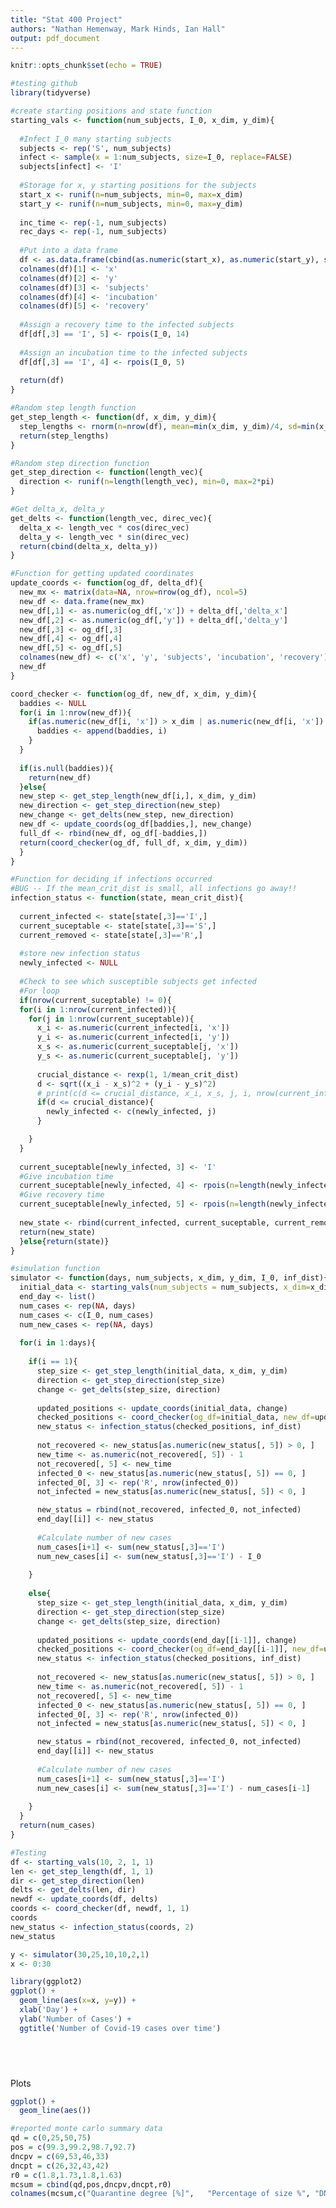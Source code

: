 ```yaml
---
title: "Stat 400 Project"
authors: "Nathan Hemenway, Mark Hinds, Ian Hall"
output: pdf_document
---
```


```r
knitr::opts_chunk$set(echo = TRUE)
```

```r
#testing github
library(tidyverse)

#create starting positions and state function
starting_vals <- function(num_subjects, I_0, x_dim, y_dim){
  
  #Infect I_0 many starting subjects
  subjects <- rep('S', num_subjects)
  infect <- sample(x = 1:num_subjects, size=I_0, replace=FALSE)
  subjects[infect] <- 'I'
  
  #Storage for x, y starting positions for the subjects
  start_x <- runif(n=num_subjects, min=0, max=x_dim)
  start_y <- runif(n=num_subjects, min=0, max=y_dim)
  
  inc_time <- rep(-1, num_subjects)
  rec_days <- rep(-1, num_subjects)
  
  #Put into a data frame
  df <- as.data.frame(cbind(as.numeric(start_x), as.numeric(start_y), subjects, rec_days, inc_time))
  colnames(df)[1] <- 'x'
  colnames(df)[2] <- 'y'
  colnames(df)[3] <- 'subjects'
  colnames(df)[4] <- 'incubation'
  colnames(df)[5] <- 'recovery'
  
  #Assign a recovery time to the infected subjects
  df[df[,3] == 'I', 5] <- rpois(I_0, 14)
  
  #Assign an incubation time to the infected subjects
  df[df[,3] == 'I', 4] <- rpois(I_0, 5)
  
  return(df)
}

#Random step length function
get_step_length <- function(df, x_dim, y_dim){
  step_lengths <- rnorm(n=nrow(df), mean=min(x_dim, y_dim)/4, sd=min(x_dim, y_dim)/12)
  return(step_lengths)
}

#Random step direction function
get_step_direction <- function(length_vec){
  direction <- runif(n=length(length_vec), min=0, max=2*pi)
}

#Get delta_x, delta_y
get_delts <- function(length_vec, direc_vec){
  delta_x <- length_vec * cos(direc_vec)
  delta_y <- length_vec * sin(direc_vec)
  return(cbind(delta_x, delta_y))
}

#Function for getting updated coordinates
update_coords <- function(og_df, delta_df){
  new_mx <- matrix(data=NA, nrow=nrow(og_df), ncol=5)
  new_df <- data.frame(new_mx)
  new_df[,1] <- as.numeric(og_df[,'x']) + delta_df[,'delta_x']
  new_df[,2] <- as.numeric(og_df[,'y']) + delta_df[,'delta_y']
  new_df[,3] <- og_df[,3]
  new_df[,4] <- og_df[,4]
  new_df[,5] <- og_df[,5]
  colnames(new_df) <- c('x', 'y', 'subjects', 'incubation', 'recovery')
  new_df
}

coord_checker <- function(og_df, new_df, x_dim, y_dim){
  baddies <- NULL
  for(i in 1:nrow(new_df)){
    if(as.numeric(new_df[i, 'x']) > x_dim | as.numeric(new_df[i, 'x']) < 0 | as.numeric(new_df[i, 'y']) > y_dim | as.numeric(new_df[i, 'y']) < 0){
      baddies <- append(baddies, i)
    }
  }
  
  if(is.null(baddies)){
    return(new_df)
  }else{
  new_step <- get_step_length(new_df[i,], x_dim, y_dim)
  new_direction <- get_step_direction(new_step)
  new_change <- get_delts(new_step, new_direction)
  new_df <- update_coords(og_df[baddies,], new_change)
  full_df <- rbind(new_df, og_df[-baddies,])
  return(coord_checker(og_df, full_df, x_dim, y_dim))
  }
}

#Function for deciding if infections occurred
#BUG -- If the mean_crit_dist is small, all infections go away!!
infection_status <- function(state, mean_crit_dist){
  
  current_infected <- state[state[,3]=='I',]
  current_suceptable <- state[state[,3]=='S',]
  current_removed <- state[state[,3]=='R',]
  
  #store new infection status
  newly_infected <- NULL
  
  #Check to see which susceptible subjects get infected
  #For loop
  if(nrow(current_suceptable) != 0){
  for(i in 1:nrow(current_infected)){
    for(j in 1:nrow(current_suceptable)){
      x_i <- as.numeric(current_infected[i, 'x'])
      y_i <- as.numeric(current_infected[i, 'y'])
      x_s <- as.numeric(current_suceptable[j, 'x'])
      y_s <- as.numeric(current_suceptable[j, 'y'])
      
      crucial_distance <- rexp(1, 1/mean_crit_dist)
      d <- sqrt((x_i - x_s)^2 + (y_i - y_s)^2)
      # print(c(d <= crucial_distance, x_i, x_s, j, i, nrow(current_infected)))
      if(d <= crucial_distance){
        newly_infected <- c(newly_infected, j)
      }

    }
  }
  
  current_suceptable[newly_infected, 3] <- 'I'
  #Give incubation time
  current_suceptable[newly_infected, 4] <- rpois(n=length(newly_infected), lambda = 5)
  #Give recovery time
  current_suceptable[newly_infected, 5] <- rpois(n=length(newly_infected), lambda = 14)
  
  new_state <- rbind(current_infected, current_suceptable, current_removed)
  return(new_state)
  }else{return(state)}
}

#simulation function
simulator <- function(days, num_subjects, x_dim, y_dim, I_0, inf_dist){
  initial_data <- starting_vals(num_subjects = num_subjects, x_dim=x_dim, y_dim=y_dim, I_0=I_0)
  end_day <- list()
  num_cases <- rep(NA, days)
  num_cases <- c(I_0, num_cases)
  num_new_cases <- rep(NA, days)
  
  for(i in 1:days){
    
    if(i == 1){
      step_size <- get_step_length(initial_data, x_dim, y_dim)
      direction <- get_step_direction(step_size)
      change <- get_delts(step_size, direction)
  
      updated_positions <- update_coords(initial_data, change)
      checked_positions <- coord_checker(og_df=initial_data, new_df=updated_positions, x_dim=x_dim, y_dim=y_dim)
      new_status <- infection_status(checked_positions, inf_dist)
      
      not_recovered <- new_status[as.numeric(new_status[, 5]) > 0, ]
      new_time <- as.numeric(not_recovered[, 5]) - 1
      not_recovered[, 5] <- new_time
      infected_0 <- new_status[as.numeric(new_status[, 5]) == 0, ]
      infected_0[, 3] <- rep('R', nrow(infected_0))
      not_infected = new_status[as.numeric(new_status[, 5]) < 0, ]

      new_status = rbind(not_recovered, infected_0, not_infected)
      end_day[[i]] <- new_status
      
      #Calculate number of new cases
      num_cases[i+1] <- sum(new_status[,3]=='I')
      num_new_cases[i] <- sum(new_status[,3]=='I') - I_0
      
    }
    
    else{
      step_size <- get_step_length(initial_data, x_dim, y_dim)
      direction <- get_step_direction(step_size)
      change <- get_delts(step_size, direction)
  
      updated_positions <- update_coords(end_day[[i-1]], change)
      checked_positions <- coord_checker(og_df=end_day[[i-1]], new_df=updated_positions, x_dim=x_dim, y_dim=y_dim)
      new_status <- infection_status(checked_positions, inf_dist)
      
      not_recovered <- new_status[as.numeric(new_status[, 5]) > 0, ]
      new_time <- as.numeric(not_recovered[, 5]) - 1
      not_recovered[, 5] <- new_time
      infected_0 <- new_status[as.numeric(new_status[, 5]) == 0, ]
      infected_0[, 3] <- rep('R', nrow(infected_0))
      not_infected = new_status[as.numeric(new_status[, 5]) < 0, ]

      new_status = rbind(not_recovered, infected_0, not_infected)
      end_day[[i]] <- new_status
      
      #Calculate number of new cases
      num_cases[i+1] <- sum(new_status[,3]=='I')
      num_new_cases[i] <- sum(new_status[,3]=='I') - num_cases[i-1]
  
    }
  }
  return(num_cases)
}

#Testing
df <- starting_vals(10, 2, 1, 1)
len <- get_step_length(df, 1, 1)
dir <- get_step_direction(len)
delts <- get_delts(len, dir)
newdf <- update_coords(df, delts)
coords <- coord_checker(df, newdf, 1, 1)
coords
new_status <- infection_status(coords, 2)
new_status

y <- simulator(30,25,10,10,2,1)
x <- 0:30

library(ggplot2)
ggplot() +
  geom_line(aes(x=x, y=y)) +
  xlab('Day') +
  ylab('Number of Cases') +
  ggtitle('Number of Covid-19 cases over time')
  





```

Plots
``` r
ggplot() + 
  geom_line(aes())
```

```r
#reported monte carlo summary data
qd = c(0,25,50,75)
pos = c(99.3,99.2,98.7,92.7)
dncpv = c(69,53,46,33)
dncpt = c(26,32,43,42)
r0 = c(1.8,1.73,1.8,1.63)
mcsum = cbind(qd,pos,dncpv,dncpt,r0)
colnames(mcsum,c("Quarantine degree [%]",	"Percentage of size %",	"DNC peak value [cases]",	"DNC peaking time [days]",	"R0"))
```

